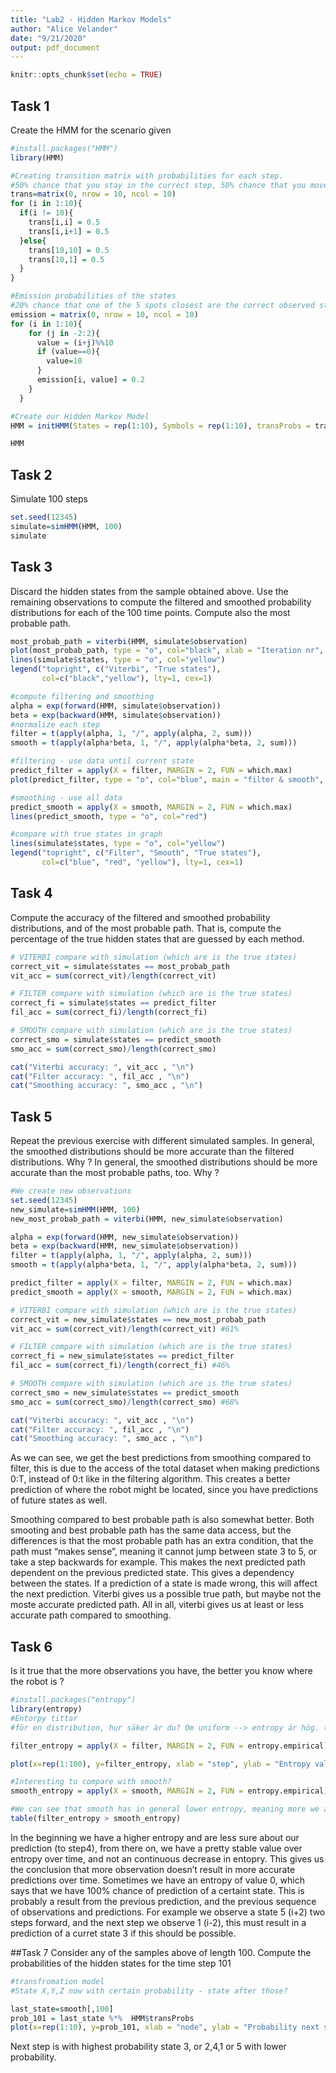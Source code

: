 ```yaml
---
title: "Lab2 - Hidden Markov Models"
author: "Alice Velander"
date: "9/21/2020"
output: pdf_document
---
```


```r
knitr::opts_chunk$set(echo = TRUE)
```


## Task 1
Create the HMM for the scenario given 
```r
#install.packages("HMM")
library(HMM)

#Creating transition matrix with probabilities for each step. 
#50% chance that you stay in the currect step, 50% chance that you move to the next
trans=matrix(0, nrow = 10, ncol = 10)
for (i in 1:10){
  if(i != 10){
    trans[i,i] = 0.5 
    trans[i,i+1] = 0.5
  }else{
    trans[10,10] = 0.5 
    trans[10,1] = 0.5
  }
}

#Emission probabilities of the states
#20% chance that one of the 5 spots closest are the correct observed state
emission = matrix(0, nrow = 10, ncol = 10)
for (i in 1:10){
    for (j in -2:2){
      value = (i+j)%%10
      if (value==0){
        value=10
      } 
      emission[i, value] = 0.2
    }
  }

#Create our Hidden Markov Model
HMM = initHMM(States = rep(1:10), Symbols = rep(1:10), transProbs = trans, emissionProbs = emission)

HMM
```


## Task 2 
Simulate 100 steps

```r
set.seed(12345)
simulate=simHMM(HMM, 100)
simulate
```

## Task 3
Discard the hidden states from the sample obtained above. Use the remaining observations to compute the filtered and smoothed probability distributions for each of the 100 time points. Compute also the most probable path.
```r
most_probab_path = viterbi(HMM, simulate$observation)
plot(most_probab_path, type = "o", col="black", xlab = "Iteration nr", ylab = "Current node")
lines(simulate$states, type = "o", col="yellow")
legend("topright", c("Viterbi", "True states"),
       col=c("black","yellow"), lty=1, cex=1)

```

```r
#compute filtering and smoothing
alpha = exp(forward(HMM, simulate$observation))
beta = exp(backward(HMM, simulate$observation))
#normalize each step
filter = t(apply(alpha, 1, "/", apply(alpha, 2, sum))) 
smooth = t(apply(alpha*beta, 1, "/", apply(alpha*beta, 2, sum)))

#filtering - use data until current state
predict_filter = apply(X = filter, MARGIN = 2, FUN = which.max)
plot(predict_filter, type = "o", col="blue", main = "filter & smooth", xlab = "Iteration", ylab="Predicted current state")

#smoothing - use all data
predict_smooth = apply(X = smooth, MARGIN = 2, FUN = which.max)
lines(predict_smooth, type = "o", col="red")

#compare with true states in graph
lines(simulate$states, type = "o", col="yellow")
legend("topright", c("Filter", "Smooth", "True states"),
       col=c("blue", "red", "yellow"), lty=1, cex=1)
```

## Task 4
Compute the accuracy of the filtered and smoothed probability distributions, and of the most probable path. That is, compute the percentage of the true hidden states that are guessed by each method.

```r
# VITERBI compare with simulation (which are is the true states)
correct_vit = simulate$states == most_probab_path
vit_acc = sum(correct_vit)/length(correct_vit) 

# FILTER compare with simulation (which are is the true states)
correct_fi = simulate$states == predict_filter
fil_acc = sum(correct_fi)/length(correct_fi) 

# SMOOTH compare with simulation (which are is the true states)
correct_smo = simulate$states == predict_smooth
smo_acc = sum(correct_smo)/length(correct_smo) 

cat("Viterbi accuracy: ", vit_acc , "\n")
cat("Filter accuracy: ", fil_acc , "\n")
cat("Smoothing accuracy: ", smo_acc , "\n")
```

## Task 5 
Repeat the previous exercise with different simulated samples. In general, the smoothed distributions should be more accurate than the filtered distributions. Why ? In general, the smoothed distributions should be more accurate than the most probable paths, too. Why ?

```r
#We create new observations
set.seed(12345)
new_simulate=simHMM(HMM, 100)
new_most_probab_path = viterbi(HMM, new_simulate$observation)

alpha = exp(forward(HMM, new_simulate$observation))
beta = exp(backward(HMM, new_simulate$observation))
filter = t(apply(alpha, 1, "/", apply(alpha, 2, sum)))
smooth = t(apply(alpha*beta, 1, "/", apply(alpha*beta, 2, sum)))

predict_filter = apply(X = filter, MARGIN = 2, FUN = which.max)
predict_smooth = apply(X = smooth, MARGIN = 2, FUN = which.max)

# VITERBI compare with simulation (which are is the true states)
correct_vit = new_simulate$states == new_most_probab_path
vit_acc = sum(correct_vit)/length(correct_vit) #61%

# FILTER compare with simulation (which are is the true states)
correct_fi = new_simulate$states == predict_filter
fil_acc = sum(correct_fi)/length(correct_fi) #46%

# SMOOTH compare with simulation (which are is the true states)
correct_smo = new_simulate$states == predict_smooth
smo_acc = sum(correct_smo)/length(correct_smo) #68%

cat("Viterbi accuracy: ", vit_acc , "\n")
cat("Filter accuracy: ", fil_acc , "\n")
cat("Smoothing accuracy: ", smo_acc , "\n")

```
As we can see, we get the best predictions from smoothing compared to filter, this is due to the access of the total dataset when making predictions 0:T, instead of 0:t like in the filtering algorithm. This creates a better prediction of where the robot might be located, since you have predictions of future states as well. 

Smoothing compared to best probable path is also somewhat better. Both smooting and best probable path has the same data access, but the differences is that the most probable path has an extra condition, that the path must "makes sense", meaning it cannot jump between state 3 to 5, or take a step backwards for example. This makes the next predicted path dependent on the previous predicted state. This gives a dependency between the states. If a prediction of a state is made wrong, this will affect the next prediction. 
Viterbi gives us a possible true path, but maybe not the moste accurate predicted path. All in all, viterbi gives us at least or less accurate path compared to smoothing. 

## Task 6
Is it true that the more observations you have, the better you know where the robot is ?
```r
#install.packages("entropy")
library(entropy)
#Entorpy tittar 
#för en distribution, hur säker är du? Om uniform --> entropy är hög. (dvs har ej koll), ju skarpare pik vid maximum, desto mindre entropy. 

filter_entropy = apply(X = filter, MARGIN = 2, FUN = entropy.empirical) 

plot(x=rep(1:100), y=filter_entropy, xlab = "step", ylab = "Entropy value", type = "o", col="black", main = "Entropy over time")

#Interesting to compare with smooth?
smooth_entropy = apply(X = smooth, MARGIN = 2, FUN = entropy.empirical) 

#We can see that smooth has in general lower entropy, meaning more we are more sure of the predictions. This is mainly beacuse we have more information. 
table(filter_entropy > smooth_entropy)

```
In the beginning we have a higher entropy and are less sure about our prediction (to step4), from there on, we have a pretty stable value over entropy over time, and not an continuous decrease in entopry. This gives us the conclusion that more observation doesn't result in more accurate predictions over time. 
Sometimes we have an entropy of value 0, which says that we have 100% chance of prediction of a certaint state. This is probably a result from the previous prediction, and the previous sequence of observations and predictions. For example we observe a state 5 (i+2) two steps forward, and the next step we observe 1 (i-2), this must result in a prediction of a curret state 3 if this should be possible.

##Task 7
Consider any of the samples above of length 100. Compute the probabilities of the hidden states for the time step 101
```r
#transfromation model 
#State X,Y,Z now with certain probability - state after those? 

last_state=smooth[,100]
prob_101 = last_state %*%  HMM$transProbs
plot(x=rep(1:10), y=prob_101, xlab = "node", ylab = "Probability next state", type = "o", col="blue", main = "Timestep 101")


```

Next step is with highest probability state 3, or 2,4,1 or 5 with lower probability. 